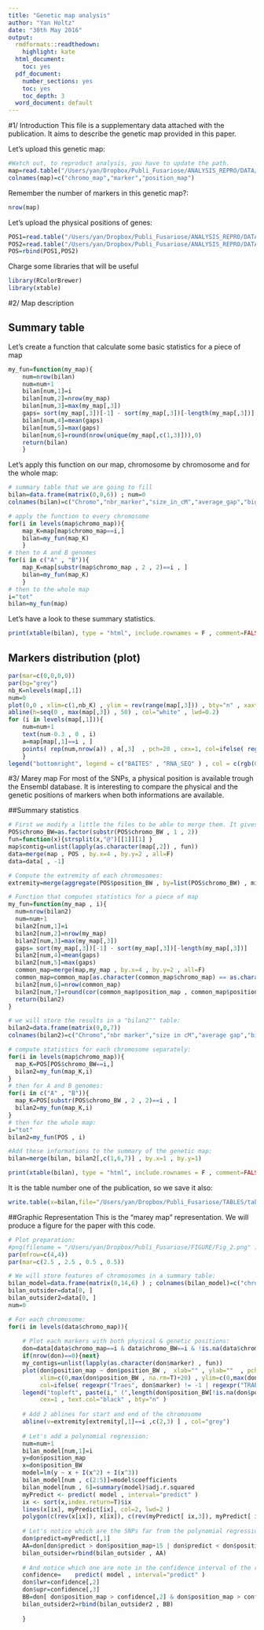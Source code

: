 ```yaml
---
title: "Genetic map analysis"
author: "Yan Holtz"
date: "30th May 2016"
output:
  rmdformats::readthedown:
    highlight: kate
  html_document:
    toc: yes
  pdf_document:
    number_sections: yes
    toc: yes
    toc_depth: 3
  word_document: default
---
```



#1/ Introduction
This file is a supplementary data attached with the publication. It aims to describe the genetic map provided in this paper.

Let's upload this genetic map:
```r
#Watch out, to reproduct analysis, you have to update the path.
map=read.table("/Users/yan/Dropbox/Publi_Fusariose/ANALYSIS_REPRO/DATA/map_avec_posi_physique.txt" , header=T )[,c(1:3)]
colnames(map)=c("chromo_map","marker","position_map")
```

Remember the number of markers in this genetic map?:
```r
nrow(map)
```

Let's upload the physical positions of genes:
```r
POS1=read.table("/Users/yan/Dropbox/Publi_Fusariose/ANALYSIS_REPRO/DATA/Physical_map_of_EPO_on_BW.txt" , na.string="-" , header=T , dec=".") ; colnames(POS1)=c( "chromo_BW" ,  "contig" ,"position_BW" )
POS2=read.table("/Users/yan/Dropbox/Publi_Fusariose/ANALYSIS_REPRO/DATA/physical_map_of_BW.txt", na.string="-" , header=T , dec=".") ;  colnames(POS2)=c( "chromo_BW" ,  "contig" ,"position_BW" )
POS=rbind(POS1,POS2)
```

Charge some libraries that will be useful
```r
library(RColorBrewer)
library(xtable)
```







#2/ Map description

## Summary table
Let's create a function that calculate some basic statistics for a piece of map
```r
my_fun=function(my_map){
    num=nrow(bilan)
    num=num+1
    bilan[num,1]=i
    bilan[num,2]=nrow(my_map)
    bilan[num,3]=max(my_map[,3])
    gaps= sort(my_map[,3])[-1] - sort(my_map[,3])[-length(my_map[,3])]
    bilan[num,4]=mean(gaps)
    bilan[num,5]=max(gaps)
    bilan[num,6]=round(nrow(unique(my_map[,c(1,3)])),0)
    return(bilan)
    }
```

Let's apply this function on our map, chromosome by chromosome and for the whole map:
```r
# summary table that we are going to fill
bilan=data.frame(matrix(0,0,6)) ; num=0
colnames(bilan)=c("Chromo","nbr_marker","size_in_cM","average_gap","biggest_gap","nb_uniq_pos")

# apply the function to every chromosome
for(i in levels(map$chromo_map)){
    map_K=map[map$chromo_map==i,]
    bilan=my_fun(map_K)
    }
# then to A and B genomes
for(i in c("A" , "B")){
    map_K=map[substr(map$chromo_map , 2 , 2)==i , ]
    bilan=my_fun(map_K)
    }
# then to the whole map
i="tot"
bilan=my_fun(map)
```

Let's have a look to these summary statistics. 
```r
print(xtable(bilan), type = "html", include.rownames = F , comment=FALSE)
```



## Markers distribution (plot)
```r
par(mar=c(0,0,0,0))
par(bg="grey")
nb_K=nlevels(map[,1])
num=0
plot(0,0 , xlim=c(1,nb_K) , ylim = rev(range(map[,3])) , bty="n" , xaxt="n" , yaxt="n" )
abline(h=seq(0 , max(map[,3]) , 50) , col="white" , lwd=0.2)
for (i in levels(map[,1])){
    num=num+1
    text(num-0.3 , 0 , i)
    a=map[map[,1]==i , ]
    points( rep(num,nrow(a)) , a[,3]  , pch=20 , cex=1, col=ifelse( regexpr("Traes", a$marker) != -1 | regexpr("TRAES",a$marker) != -1  , rgb(1,0,0,0.05) , rgb(0,0,1,0.1) )  )
    }
legend("bottomright", legend = c("BAITES" , "RNA_SEQ" ) , col = c(rgb(0.1,0.1,1,0.4) , rgb(1,0.1,0.1,0.4)) , bty = 1 , pch=20 , pt.cex = 2, cex = 0.8, horiz = FALSE, inset = c(0.1, 0.1))
```






#3/ Marey map
For most of the SNPs, a physical position is available trough the Ensembl database. It is interesting to compare the physical and the genetic positions of markers when both informations are available.


##Summary statistics

```r
# First we modify a little the files to be able to merge them. It gives the "data" object:
POS$chromo_BW=as.factor(substr(POS$chromo_BW , 1 , 2))
fun=function(x){strsplit(x,"@")[[1]][1] }
map$contig=unlist(lapply(as.character(map[,2]) , fun))
data=merge(map , POS , by.x=4 , by.y=2 , all=F)
data=data[ , -1]

# Compute the extremity of each chromosomes:
extremity=merge(aggregate(POS$position_BW , by=list(POS$chromo_BW) , min) , aggregate(POS$position_BW , by=list(POS$chromo_BW) , max) , by.x=1 , by.y=1)

# Function that computes statistics for a piece of map
my_fun=function(my_map , i){
  num=nrow(bilan2)
  num=num+1
  bilan2[num,1]=i
  bilan2[num,2]=nrow(my_map)
  bilan2[num,3]=max(my_map[,3])
  gaps= sort(my_map[,3])[-1] - sort(my_map[,3])[-length(my_map[,3])]
  bilan2[num,4]=mean(gaps)
  bilan2[num,5]=max(gaps)
  common_map=merge(map,my_map , by.x=4 , by.y=2 , all=F)
  common_map=common_map[as.character(common_map$chromo_map) == as.character(common_map$chromo_BW) , ]
  bilan2[num,6]=nrow(common_map)
  bilan2[num,7]=round(cor(common_map$position_map , common_map$position_BW , method="spearman"),2)
  return(bilan2)
}

# we will store the results in a "bilan2"" table:
bilan2=data.frame(matrix(0,0,7))
colnames(bilan2)=c("Chromo","nbr marker","size in cM","average gap","biggest gap", "nbr_common_marker" , "Spearman")

# compute statistics for each chromosome separately:
for(i in levels(map$chromo_map)){
  map_K=POS[POS$chromo_BW==i,]
  bilan2=my_fun(map_K,i)
}
# then for A and B genomes:
for(i in c("A" , "B")){
  map_K=POS[substr(POS$chromo_BW , 2 , 2)==i , ]
  bilan2=my_fun(map_K,i)
}
# then for the whole map:
i="tot"
bilan2=my_fun(POS , i)

#Add these informations to the summary of the genetic map:
bilan=merge(bilan, bilan2[,c(1,6,7)] , by.x=1 , by.y=1)
```

```r
print(xtable(bilan), type = "html", include.rownames = F , comment=FALSE)
```

It is the table number one of the publication, so we save it also:
```r
write.table(x=bilan,file="/Users/yan/Dropbox/Publi_Fusariose/TABLES/table1.csv", quote=F, col.names=NA , row.names=T, sep=";")
```


##Graphic Representation
This is the "marey map" representation. We will produce a figure for the paper with this code.
	
```r
# Plot preparation:
#png(filename = "/Users/yan/Dropbox/Publi_Fusariose/FIGURE/Fig_2.png" )
par(mfrow=c(4,4))
par(mar=c(2.5 , 2.5 , 0.5 , 0.5))

# We will store features of chromosomes in a summary table:
bilan_model=data.frame(matrix(0,14,6) ) ; colnames(bilan_model)=c("chromo" , "a" , "b x" , "c x2", "dx3" , "R2 adj")
bilan_outsider=data[0, ]
bilan_outsider2=data[0, ]
num=0

# For each chromosome:
for(i in levels(data$chromo_map)){
	
	# Plot each markers with both physical & genetic positions:
	don=data[data$chromo_map==i & data$chromo_BW==i & !is.na(data$chromo_BW) , ]
	if(nrow(don)==0){next}
	my_contigs=unlist(lapply(as.character(don$marker) , fun))
	plot(don$position_map ~ don$position_BW ,  xlab="" , ylab=""  , pch=20 , 
	     xlim=c(0,max(don$position_BW , na.rm=T)+20) , ylim=c(0,max(don$position_map , na.rm=T)+20) , 
	     col=ifelse( regexpr("Traes", don$marker) != -1 | regexpr("TRAES",don$marker) != -1  , "blue" , "red" ) , cex.axis=0.7)
	legend("topleft", paste(i," (",length(don$position_BW[!is.na(don$position_BW)]),")" , sep="") , 
	     cex=1 , text.col="black" , bty="n" )
	
	# Add 2 ablines for start and end of the chromosome
	abline(v=extremity[extremity[,1]==i ,c(2,3) ] , col="grey")
	
	# Let's add a polynomial regression:
	num=num+1
	bilan_model[num,1]=i
	y=don$position_map
	x=don$position_BW
	model=lm(y ~ x + I(x^2) + I(x^3))
	bilan_model[num , c(2:5)]=model$coefficients
	bilan_model[num , 6]=summary(model)$adj.r.squared
	myPredict <- predict( model , interval="predict" )
	ix <- sort(x,index.return=T)$ix
	lines(x[ix], myPredict[ix], col=2, lwd=2 )
	polygon(c(rev(x[ix]), x[ix]), c(rev(myPredict[ ix,3]), myPredict[ ix,2]), col = rgb(0.7,0.7,0.7,0.4) , border = NA)
	
	# Let's notice which are the SNPs far from the polynomial regression (="outsider")
	don$predict=myPredict[,1]
	AA=don[don$predict > don$position_map+15 | don$predict < don$position_map-15 , ]
	bilan_outsider=rbind(bilan_outsider , AA)
	
	# And notice which one are note in the confidence interval of the regression.
	confidence=    predict( model , interval="predict" )
	don$lwr=confidence[,2]
	don$upr=confidence[,3]
	BB=don[ don$position_map > confidence[,2] & don$position_map > confidence[,3] , ]
	bilan_outsider2=rbind(bilan_outsider2 , BB)
	
	}
```


	